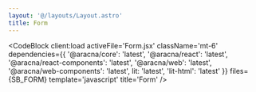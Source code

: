 ```yaml
---
layout: '@/layouts/Layout.astro'
title: Form
---
```



<FormComponentBlock client:load />

<CodeBlock
  client:load
  activeFile='Form.jsx'
  className='mt-6'
  dependencies={{
    '@aracna/core': 'latest',
    '@aracna/react': 'latest',
    '@aracna/react-components': 'latest',
    '@aracna/web': 'latest',
    '@aracna/web-components': 'latest',
    lit: 'latest',
    'lit-html': 'latest'
  }}
  files={SB_FORM}
  template='javascript'
  title='Form'
/>
